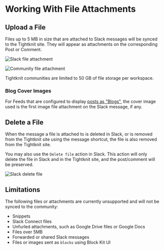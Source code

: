 
# Working With File Attachments

## Upload a File

Files up to 5 MB in size that are attached to Slack messages will be synced to the Tightknit site.
They will appear as attachments on the corresponding Post or Comment.

![Slack file attachment](/files-slack.png)

![Community file attachment](/files-community.png)

<Callout type="info">
  Tightknit communities are limited to 50 GB of file storage per workspace.
</Callout>

### Blog Cover Images

For Feeds that are configured to display [posts as "Blogs"](../tightknit-site/post#blog), the cover image used is the first image file attachment on the Slack message, if any.

## Delete a File

When the message a file is attached to is deleted in Slack, or is removed from the Tightknit site using the message shortcut,
the file is also removed from the Tightknit site.

You may also use the `Delete file` action in Slack. This action will only delete the file in Slack and in the Tightknit site, and the post/comment will be preserved.

![Slack delete file](/files-slack-delete.png)

## Limitations

The following files or attachments are currently unsupported and will not be synced to the community:

- Snippets
- Slack Connect files
- Unfurled attachments, such as Google Drive files or Google Docs
- Files over 5MB
- Forwarded or shared Slack messages
- Files or images sent as `blocks` using Block Kit UI
